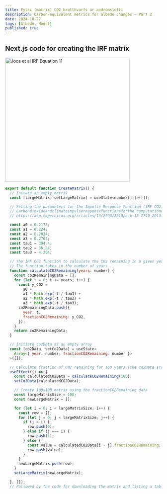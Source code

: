 ```yaml
---
title: Fylki (matrix) CO2 brotthvarfs úr andrúmslofti
description: Carbon-equivalent metrics for albedo changes — Part 2
date: 2024-10-27
tags: [Albedo, Model]
published: true
---
```


## Next.js code for creating the IRF matrix

<img
  src='https://hlkyrtglhpmrhzudaqzu.supabase.co/storage/v1/object/public/vin2024/IRF-Joos-2013.png'
  alt='Joos et al IRF Equation 11'
  width='400'
/>

```js
export default function CreateMatrix() {
  // Initate an empty matrix
  const [largeMatrix, setLargeMatrix] = useState<number[][]>([]);

  // Setting the parameters for the Impulse Response Function (IRF CO2) as defined by Joos et al. (2013):
  // Carbondioxideandclimateimpulseresponsefunctionsforthe computationofgreenhousegasmetrics:amulti-modelanalysis
  // https://acp.copernicus.org/articles/13/2793/2013/acp-13-2793-2013.pdf

  const a0 = 0.2173;
  const a1 = 0.224;
  const a2 = 0.2824;
  const a3 = 0.2763;
  const tau1 = 394.4;
  const tau2 = 36.54;
  const tau3 = 4.304;

  // The IRF CO2 function to calculate the CO2 remaining in a given year after an initial pulse
  // The function takes in the number of years
  function calculateCO2Remaining(years: number) {
    const co2RemainingData = [];
    for (let t = 0; t <= years; t++) {
      const y_CO2 =
        a0 +
        a1 * Math.exp(-t / tau1) +
        a2 * Math.exp(-t / tau2) +
        a3 * Math.exp(-t / tau3);
      co2RemainingData.push({
        year: t,
        fractionCO2Remaining: y_CO2,
      });
    }
    return co2RemainingData;
  }

  // Initiate co2Data as an empty array
  const [co2Data, setCo2Data] = useState<
    Array<{ year: number; fractionCO2Remaining: number }>
  >([]);

  // Calculate fraction of CO2 remaining for 100 years (the co2Data array)
  useEffect(() => {
    const calculatedCO2Data = calculateCO2Remaining(100);
    setCo2Data(calculatedCO2Data);

    // Create 100x100 matrix using the fractionCO2Remaining data
    const largeMatrixSize = 100;
    const newLargeMatrix = [];

    for (let i = 0; i < largeMatrixSize; i++) {
      const row = [];
      for (let j = 0; j < largeMatrixSize; j++) {
        if (j > i) {
          row.push(0);
        } else if (j === i) {
          row.push(1);
        } else {
          const value = calculatedCO2Data[i - j].fractionCO2Remaining;
          row.push(value);
        }
      }
      newLargeMatrix.push(row);
    }
    setLargeMatrix(newLargeMatrix);

  }, []);
  // Followed by the code for downloading the matrix and listing a table of fraction CO2 remaining

```
